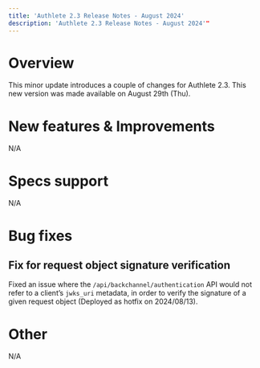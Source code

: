 ```yaml
---
title: 'Authlete 2.3 Release Notes - August 2024'
description: 'Authlete 2.3 Release Notes - August 2024'"
---
```


# Overview

This minor update introduces a couple of changes for Authlete 2.3.
This new version was made available on August 29th (Thu).

# New features & Improvements

N/A

# Specs support

N/A

# Bug fixes

## Fix for request object signature verification

Fixed an issue where the `/api/backchannel/authentication` API would not refer to a client’s `jwks_uri` metadata, in order to verify the signature of a given request object (Deployed as hotfix on 2024/08/13).

# Other

N/A
